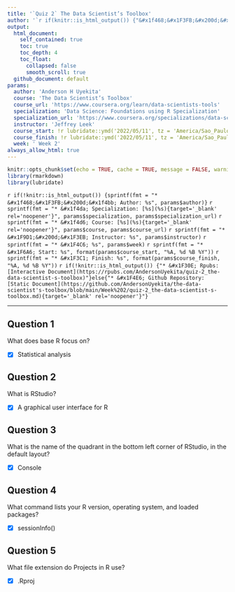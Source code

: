 ```yaml
---
title: '`Quiz 2` The Data Scientist’s Toolbox'
author: '`r if(knitr::is_html_output()) {"&#x1f468;&#x1F3FB;&#x200d;&#x1f4bb; Anderson H Uyekita"} else {NULL}`'
output:
  html_document:
    self_contained: true
    toc: true
    toc_depth: 4
    toc_float:
      collapsed: false
      smooth_scroll: true
  github_document: default
params:
  author: 'Anderson H Uyekita'
  course: 'The Data Scientist’s Toolbox'
  course_url: 'https://www.coursera.org/learn/data-scientists-tools'
  specialization: 'Data Science: Foundations using R Specialization'
  specialization_url: 'https://www.coursera.org/specializations/data-science-foundations-r'
  instructor: 'Jeffrey Leek'
  course_start: !r lubridate::ymd('2022/05/11', tz = 'America/Sao_Paulo')
  course_finish: !r lubridate::ymd('2022/05/11', tz = 'America/Sao_Paulo')
  week: ' Week 2'
always_allow_html: true
---
```


```r
knitr::opts_chunk$set(echo = TRUE, cache = TRUE, message = FALSE, warning = FALSE)
library(rmarkdown)
library(lubridate)
```

`r if(!knitr::is_html_output()) {sprintf(fmt = "* &#x1f468;&#x1F3FB;&#x200d;&#x1f4bb; Author: %s", params$author)}`
`r sprintf(fmt = "* &#x1f4da; Specialization: [%s](%s){target='_blank' rel='noopener'}", params$specialization, params$specialization_url)`
`r sprintf(fmt = "* &#x1f4d6; Course: [%s](%s){target='_blank' rel='noopener'}", params$course, params$course_url)`
    `r sprintf(fmt = "* &#x1F9D1;&#x200d;&#x1F3EB; Instructor: %s", params$instructor)`
`r sprintf(fmt = "* &#x1F4C6; %s", params$week)`
    `r sprintf(fmt = "* &#x1F6A6; Start: %s", format(params$course_start, "%A, %d %B %Y"))`
    `r sprintf(fmt = "* &#x1F3C1; Finish: %s", format(params$course_finish, "%A, %d %B %Y"))`
`r if(!knitr::is_html_output()) {"* &#x1F30E; Rpubs: [Interactive Document](https://rpubs.com/AndersonUyekita/quiz-2_the-data-scientist-s-toolbox)"}else{"* &#x1F4E6; Github Repository: [Static Document](https://github.com/AndersonUyekita/the-data-scientist's-toolbox/blob/main/Week%202/quiz-2_the-data-scientist-s-toolbox.md){target='_blank' rel='noopener'}"}`

--------------------------------------------------------------------------------

## Question 1

What does base R focus on?

- [x] Statistical analysis

## Question 2

What is RStudio?

- [x] A graphical user interface for R

## Question 3

What is the name of the quadrant in the bottom left corner of RStudio, in the default layout?

- [x] Console

## Question 4

What command lists your R version, operating system, and loaded packages?

- [x] sessionInfo()


## Question 5

What file extension do Projects in R use?

- [x] .Rproj
